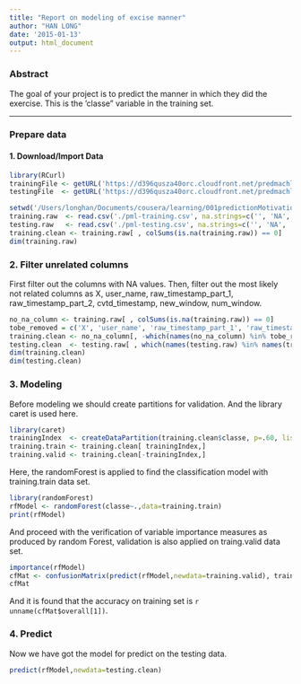 ```yaml
---
title: "Report on modeling of excise manner"
author: "HAN LONG"
date: '2015-01-13'
output: html_document
---
```

### Abstract
The goal of your project is to predict the manner in which they did the exercise. This is the 'classe" variable in the training set.

---
### Prepare data
#### 1. Download/Import Data
```r
library(RCurl)
trainingFile <- getURL('https://d396qusza40orc.cloudfront.net/predmachlearn/pml-training.csv')
testingFile  <- getURL('https://d396qusza40orc.cloudfront.net/predmachlearn/pml-testing.csv')
```
```r
setwd('/Users/longhan/Documents/cousera/learning/001predictionMotivation')
training.raw  <- read.csv('./pml-training.csv', na.strings=c('', 'NA', 'NULL'))
testing.raw   <- read.csv('./pml-testing.csv', na.strings=c('', 'NA', 'NULL'))
training.clean <- training.raw[ , colSums(is.na(training.raw)) == 0]
dim(training.raw)
```

### 2. Filter unrelated columns
First filter out the columns with NA values. Then, filter out the most likely not related columns as X, user_name, raw_timestamp_part_1, raw_timestamp_part_2, cvtd_timestamp, new_window, num_window. 
```r
no_na_column <- training.raw[ , colSums(is.na(training.raw)) == 0]
tobe_removed = c('X', 'user_name', 'raw_timestamp_part_1', 'raw_timestamp_part_2', 'cvtd_timestamp', 'new_window', 'num_window')
training.clean <- no_na_column[, -which(names(no_na_column) %in% tobe_removed)]
testing.clean  <- testing.raw[ , which(names(testing.raw) %in% names(training.clean))]
dim(training.clean)
dim(testing.clean)
```

### 3. Modeling
Before modeling we should create partitions for validation. And the library caret is used here.
```r
library(caret)
trainingIndex  <- createDataPartition(training.clean$classe, p=.60, list=FALSE)
training.train <- training.clean[ trainingIndex,]
training.valid <- training.clean[-trainingIndex,]
```
Here, the randomForest is applied to find the classification model with training.train data set.
```r
library(randomForest)
rfModel <- randomForest(classe~.,data=training.train)
print(rfModel)
```
And proceed with the verification of variable importance measures as produced by random Forest, validation is also applied on traing.valid data set.
```r
importance(rfModel)
cfMat <- confusionMatrix(predict(rfModel,newdata=training.valid), training.valid$classe)
cfMat
```
And it is found that the accuracy on training set is `r unname(cfMat$overall[1])`.

### 4. Predict
Now we have got the model for predict on the testing data.
```r
predict(rfModel,newdata=testing.clean)
```